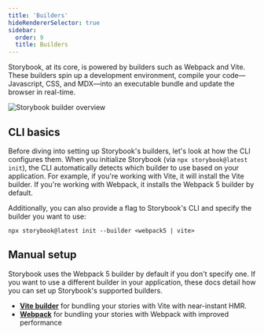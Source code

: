 ```yaml
---
title: 'Builders'
hideRendererSelector: true
sidebar:
  order: 9
  title: Builders
---
```


Storybook, at its core, is powered by builders such as Webpack and Vite. These builders spin up a development environment, compile your code—Javascript, CSS, and MDX—into an executable bundle and update the browser in real-time.

![Storybook builder overview](../_assets/builders/storybook-builder-workflow.png)

## CLI basics

Before diving into setting up Storybook's builders, let's look at how the CLI configures them. When you initialize Storybook (via `npx storybook@latest init`), the CLI automatically detects which builder to use based on your application. For example, if you're working with Vite, it will install the Vite builder. If you're working with Webpack, it installs the Webpack 5 builder by default.

Additionally, you can also provide a flag to Storybook's CLI and specify the builder you want to use:

```shell
npx storybook@latest init --builder <webpack5 | vite>
```

## Manual setup

Storybook uses the Webpack 5 builder by default if you don't specify one. If you want to use a different builder in your application, these docs detail how you can set up Storybook's supported builders.

* [**Vite builder**](./vite.md) for bundling your stories with Vite with near-instant HMR.
* [**Webpack**](./webpack.md) for bundling your stories with Webpack with improved performance
